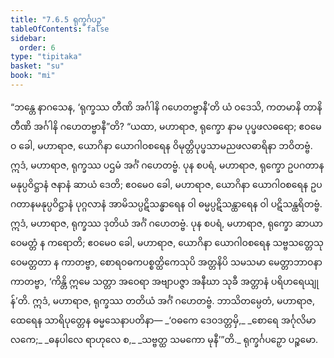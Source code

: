 ```yaml
---
title: "7.6.5 ရုက္ခင်္ဂပဉှ"
tableOfContents: false
sidebar:
  order: 6
type: "tipitaka"
basket: "su"
book: "mi"
---
```



<DynamicBreadcrumb />

<Division number="279" book="mi">

<Paragraph number="1951" book="mi">
“ဘန္တေ နာဂသေန, ‘ရုက္ခဿ တီဏိ အင်္ဂါနိ ဂဟေတဗ္ဗာနီ’တိ ယံ ဝဒေသိ, ကတမာနိ တာနိ တီဏိ အင်္ဂါနိ ဂဟေတဗ္ဗာနီ”တိ? “ယထာ, မဟာရာဇ, ရုက္ခော နာမ ပုပ္ဖဖလဓရော; ဧဝမေဝ ခေါ, မဟာရာဇ, ယောဂိနာ ယောဂါဝစရေန ဝိမုတ္တိပုပ္ဖသာမညဖလဓာရိနာ ဘဝိတဗ္ဗံ. ဣဒံ, မဟာရာဇ, ရုက္ခဿ ပဌမံ အင်္ဂံ ဂဟေတဗ္ဗံ.
</Paragraph>

<Paragraph number="1952" book="mi">
ပုန စပရံ, မဟာရာဇ, ရုက္ခော ဥပဂတာနမနုပ္ပဝိဋ္ဌာနံ ဇနာနံ ဆာယံ ဒေတိ; ဧဝမေဝ ခေါ, မဟာရာဇ, ယောဂိနာ ယောဂါဝစရေန ဥပဂတာနမနုပ္ပဝိဋ္ဌာနံ ပုဂ္ဂလာနံ အာမိသပ္ပဋိသန္ဓာရေန ဝါ ဓမ္မပ္ပဋိသန္ထာရေန ဝါ ပဋိသန္ထရိတဗ္ဗံ. ဣဒံ, မဟာရာဇ, ရုက္ခဿ ဒုတိယံ အင်္ဂံ ဂဟေတဗ္ဗံ.
</Paragraph>

<Paragraph number="1953" book="mi">
ပုန စပရံ, မဟာရာဇ, ရုက္ခော ဆာယာဝေမတ္တံ န ကရောတိ; ဧဝမေဝ ခေါ, မဟာရာဇ, ယောဂိနာ ယောဂါဝစရေန သဗ္ဗသတ္တေသု ဝေမတ္တတာ န ကာတဗ္ဗာ, စောရဝဓကပစ္စတ္ထိကေသုပိ အတ္တနိပိ သမသမာ မေတ္တာဘာဝနာ ကာတဗ္ဗာ, ‘ကိန္တိ ဣမေ သတ္တာ အဝေရာ အဗျာပဇ္ဇာ အနီဃာ သုခီ အတ္တာနံ ပရိဟရေယျုန်’တိ. ဣဒံ, မဟာရာဇ, ရုက္ခဿ တတိယံ အင်္ဂံ ဂဟေတဗ္ဗံ. ဘာသိတမ္ပေတံ, မဟာရာဇ, ထေရေန သာရိပုတ္တေန ဓမ္မသေနာပတိနာ—
</Paragraph>

<Paragraph number="1954" type="verses" book="mi">
_‘ဝဓကေ ဒေဝဒတ္တမှိ,_  
_စောရေ အင်္ဂုလိမာလကေ;_  
_ဓနပါလေ ရာဟုလေ စ,_  
_သဗ္ဗတ္ထ သမကော မုနီ’”တိ._  


</Paragraph>
</Division>

<Paragraph number="1955" type="center" book="mi">
ရုက္ခင်္ဂပဉှော ပဉ္စမော.
</Paragraph>